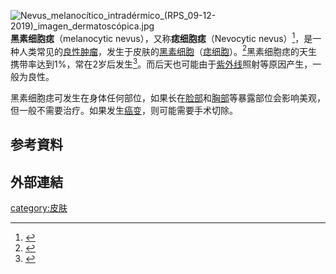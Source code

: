 {{medical}}
{{Otheruses|痣}}
{{Infobox disease
 | Name = 黑素细胞痣<br />痣细胞痣
 | Image = Skin Tumors-171.jpg
 | Caption = Lentiginous melanocytic naevus
 | DiseasesDB = 8333
 | ICD10 = {{ICD10|D|22||d|10}}
 | ICD9 = {{ICD9|216}}
 | ICDO =
 | OMIM =
 | MedlinePlus =
 | eMedicineSubj = 真皮层
 | eMedicineTopic = 289
 | MeshID = D009508
}}
[[File:Nevus_melanocítico_intradérmico_(RPS_09-12-2019)_imagen_dermatoscópica.jpg|thumb]]
'''黑素细胞痣'''（melanocytic nevus），又称'''痣细胞痣'''（Nevocytic nevus）<ref name="Andrews">{{cite book|author=James, William D.; Berger, Timothy G.; et al.|title=Andrews' Diseases of the Skin: clinical Dermatology|publisher=Saunders Elsevier|location= |year=2006| pages= |isbn=0-7216-2921-0|oclc= |doi= |accessdate= }}</ref>，是一种人类常见的[[良性肿瘤|良性肿瘤]]，发生于皮肤的[[黑素细胞|黑素细胞]]（[[痣细胞|痣细胞]]）。<ref>{{DorlandsDict|six/000072250|melanocytic nevus}}</ref>黑素细胞痣的天生携带率达到1%，常在2岁后发生<ref name=aad.org>{{cite web|url=http://www.aad.org/public/publications/pamphlets/common_moles.html|title=Moles|accessdate=2008-08-02|publisher=[[美国皮肤病学会|美国皮肤病学会]]|deadurl=yes|archiveurl=https://web.archive.org/web/20080805123024/http://www.aad.org/public/publications/pamphlets/common_moles.html|archivedate=2008-08-05}}</ref>。而后天也可能由于[[紫外线|紫外线]]照射等原因产生，一般为良性。

黑素细胞痣可发生在身体任何部位，如果长在[[脸部|脸部]]和[[胸部|胸部]]等暴露部位会影响美观，但一般不需要治疗。如果发生[[癌变|癌变]]，则可能需要手术切除。

==参考資料==
{{Reflist}}

== 外部連結 ==

[[category:皮肤|category:皮肤]]